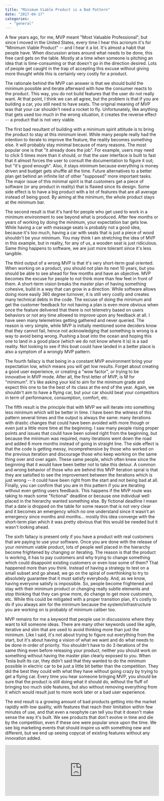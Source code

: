 ```yaml
---
title: "Minimum Viable Product is a Bad Pattern"
date: "2017-04-17"
categories: 
  - "general"
---
```


A few years ago, for me, MVP meant "Most Valuable Professional", but since I moved in the United States, every time I hear this acronym it's for "Minimum Viable Product" -- and I hear it a lot. It's almost a habit that people have. When discussion arises around what needs to be done, this free card gets on the table. Mostly at a time when someone is pitching an idea that is time-consuming or that doesn't go in the direction desired. Lots of people get caught in the trap of accepting this excuse without giving more thought while this is certainly very costly for a product.

The rationale behind the MVP can answer is that we should build the minimum possible and iterate afterward with how the consumer reacts to the product. This way, you do not build features that the user do not really want. At that point, I think we can all agree, but the problem is that if you are building a car, you still need to have seats. The original meaning of MVP was that your car shouldn't need a rocket to fly. Unfortunately, like anything that gets used too much in the wrong situation, it creates the reverse effect -- a product that is not very viable.

The first bad resultant of building with a minimum spirit attitude is to bring the product to stay at this minimum level. While many people really had the intention to iterate to improve the feature, the reality becomes something else. It will probably stay minimal because of many reasons. The most popular one is that "it already does the job". For example, users may need to click 5 times more than it should, or that the user interface is built to fast that it almost forces the user to consult the documentation to figure it out; but "it's good enough". Also, it stays minimum because everything is money driven and budget gets shuffle all the time. Future alternatives to a better plan get behind an infinite list of other "supposed" more important tasks. The major issue of this minimal spirit is that customers get a piece of software (or any product in reality) that is flawed since its design. Some side effect is to have a big product with a lot of features that are all average instead of being good. By aiming at the minimum, the whole product stays at the minimum bar.

The second result is that it's hard for people who get used to work in a minimum environment to see beyond what is produced. After few months or years of working by doing the minimum, your expectation bar gets low. While having a car with massage seats is probably not a good idea, because it's too much, having a car with seats that is just a piece of wood shouldn't be your minimum. You may think I am stretching the idea of MVP in this example, but in reality, for any of us, a wooden seat is just ridiculous. Same thing happens to software, we are just more tolerant since it's less tangible.

The third output of a wrong MVP is that it's very short-term goal oriented. When working on a product, you should not plan its next 10 years, but you should be able to see ahead for few months and have an objective. MVP becomes the excuse for people to not think more than few feet in front of them. A short-term vision breaks the master plan of having something cohesive, build in a way that can grow in a direction. While software allows doing more easily 360 degree turnover, it is still very costly and creates many technical debts in the code. The excuse of doing the minimum and get the customer feedback for not having a plan is even more obvious when once the feature delivered that there is not telemetry based on users behaviors or not any time allowed to improve upon any feedback at all. I have seen many telemetries getting gathered and never queried. The reason is very simple, while MVP is initially mentioned some deciders know that they cannot fail, hence not acknowledging that something is wrong is a way to avoid being wrong. Pushing a boat into the ocean and hoping this one to land in a good place (which we do not know where it is) is a sad reality. Not looking to see if this boat could have landed in a better place is also a symptom of a wrongly MVP pattern.

The fourth fallacy is that being in a constant MVP environment bring your expectation low, which means you will get low results. Forget about creating a good user experience, or creating a "wow factor", or trying to be innovative in MVP mode. After all, the first letter of MVP, is M for "minimum". It's like asking your kid to aim for the minimum grade and expect this one to be the best of its class at the end of the year. Again, we shouldn't aim to have a flying car, but your car should beat your competitors in term of performance, consumption, comfort, etc.

The fifth result is the principle that with MVP we will iterate into something less minimum which will be better in time. I have been the witness of this pattern several times and the output is always the same: many iterations with drastic changes that could have been avoided with more though or even just a little more time at the beginning. I saw many people rising proper points and issues that could have been solved right from the beginning, but because the minimum was required, many iterations went down the road and added 6 more months instead of going in straight line. The side effect is that the code is getting messy, incomprehensive by those who worked on the previous iteration and discourage those who keep working on the same thing over and over again. These same people, which often knew since the beginning that it would have been better not to take this detour. A common and wrong behavior of those who are behind this MVP iteration spiral is that they are satisfied to see the improvement between the iterations which is just wrong -- it could have been right from the start and not being bad at all. Finally, you can confirm that you are in this pattern if you are iterating without even getting users feedback. This happens if the MVP route was taking to reach some "fictional" deadline or because one individual well placed in the hierarchy wanted something else. By fictional deadline I mean that a date is dropped on the table for some reason that is not very clear and it becomes an emergency which no one understand since it wasn't an emergency since months and months... mostly this idea converge with the short-term plan which it was pretty obvious that this would be needed but it wasn't looking ahead.

The sixth fallacy is present only if you have a product with real customers that are paying to use your software. Once you are done with the release of your minimum viable product, lots of people well placed in the hierarchy become frightened by changing or iterating. The reason is that the product is working, it has to pay customers and why trying to change something which could disappoint existing customers or even lose some of them? That happened more than you think. Instead of having a strategy to test on a small subset and go ahead, we go on the spiral of overthinking to try to absolutely guarantee that it must satisfy everybody. And, as we know, having everyone satisfy is impossible. So, people become frightened and stay with their minimum product or changing really subtle elements and stop thinking that they can grow more, do change to get more customers, etc. While this could be mitigated with a proper transition plan, it's costly to do if you always aim for the minimum because the system/infrastructure you are working on is probably of minimum caliber too.

MVP remains for me a keyword that people use in discussions where they want to kill someone ideas. There are many other keywords used like agile, iterative and slim that are used to avoid thinking more than just the minimum. Like I said, it's not about trying to figure out everything from the start, but it's about having a vision of what we want and do what needs to be done in order of priority. You shouldn't have to do 3 iterations of the same thing even before releasing your product, neither you should work on something without having the master plan clearly exposed to you. When Tesla built its car, they didn't said that they wanted to do the minimum possible in electric car to be just a little bit better than the competition. They did the best they could with what they have without going crazy by trying to get a flying car. Every time you hear someone bringing MVP, you should be sure that the product is still doing what it should do, without the fluff of bringing too much side features, but also without removing everything from it which would result just to more work later or a bad user experience.

The end result is a growing amount of bad products getting into the market rapidly with low quality, with features that reach their limitation within few minutes of use, and that even a neophyte can tell you that it doesn't make sense the way it's built. We see products that don't evolve in time and die by the competition, even if these one were popular once upon the time. We see big marketing events that should inspire us with something new and different, but we end up seeing copycat of existing features without any innovation added.

<iframe style="height:166px" width="100%" height="166" scrolling="no" frameborder="no" src="https://w.soundcloud.com/player/?url=https%3A//api.soundcloud.com/tracks/314643078auto_play=falsehide_related=falseshow_comments=trueshow_user=trueshow_reposts=falsevisual=true"></iframe>
